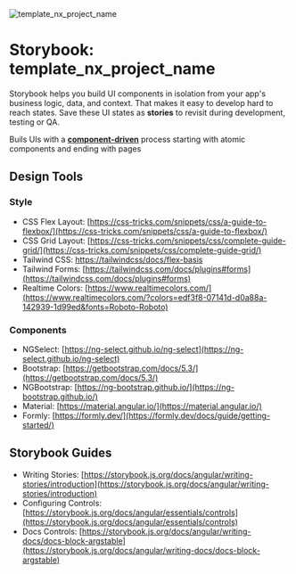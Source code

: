 
<Meta title="About" />

<style>
  {`
  .sb-about {
    text-align:center;
    margin-bottom: 40px;
  }
  .sb-about img {
    display: inline-block;
  }
`}
</style>

<div className="sb-about">
  <img src="assets/icons/icon-128x128.png" alt="template_nx_project_name" />
  <h1>Storybook: template_nx_project_name</h1>
</div>

Storybook helps you build UI components in isolation from your app's business logic, data, and context.
That makes it easy to develop hard to reach states.
Save these UI states as **stories** to revisit during development, testing or QA.

Buils UIs with a [**component-driven**](https://componentdriven.org) process starting with atomic components and ending with pages

## Design Tools

### Style

- CSS Flex Layout: [https://css-tricks.com/snippets/css/a-guide-to-flexbox/](https://css-tricks.com/snippets/css/a-guide-to-flexbox/)
- CSS Grid Layout: [https://css-tricks.com/snippets/css/complete-guide-grid/](https://css-tricks.com/snippets/css/complete-guide-grid/)
- Tailwind CSS: [https://tailwindcss/docs/flex-basis](https://css-tricks.com/snippets/css/a-guide-to-flexbox/)
- Tailwind Forms: [https://tailwindcss.com/docs/plugins#forms](https://tailwindcss.com/docs/plugins#forms)
- Realtime Colors: [https://www.realtimecolors.com/](https://www.realtimecolors.com/?colors=edf3f8-07141d-d0a88a-142939-1d99ed&fonts=Roboto-Roboto)

### Components

- NGSelect: [https://ng-select.github.io/ng-select](https://ng-select.github.io/ng-select)
- Bootstrap: [https://getbootstrap.com/docs/5.3/](https://getbootstrap.com/docs/5.3/)
- NGBootstrap: [https://ng-bootstrap.github.io/](https://ng-bootstrap.github.io/)
- Material: [https://material.angular.io/](https://material.angular.io/)
- Formly: [https://formly.dev/](https://formly.dev/docs/guide/getting-started/)

## Storybook Guides

- Writing Stories: [https://storybook.js.org/docs/angular/writing-stories/introduction](https://storybook.js.org/docs/angular/writing-stories/introduction)
- Configuring Controls: [https://storybook.js.org/docs/angular/essentials/controls](https://storybook.js.org/docs/angular/essentials/controls)
- Docs Controls: [https://storybook.js.org/docs/angular/writing-docs/docs-block-argstable](https://storybook.js.org/docs/angular/writing-docs/docs-block-argstable)
